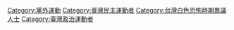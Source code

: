 [[Category:黨外運動|Category:黨外運動]]
[[Category:臺灣民主運動者|Category:臺灣民主運動者]]
[[Category:台灣白色恐怖時期異議人士|Category:台灣白色恐怖時期異議人士]]
[[Category:臺灣政治運動者|Category:臺灣政治運動者]]
